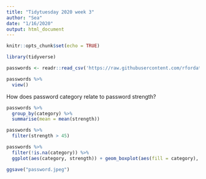 ```yaml
---
title: "Tidytuesday 2020 week 3"
author: "Sea"
date: "1/16/2020"
output: html_document
---
```


```r
knitr::opts_chunk$set(echo = TRUE)
```

```r
library(tidyverse)

```

```r
passwords <- readr::read_csv('https://raw.githubusercontent.com/rfordatascience/tidytuesday/master/data/2020/2020-01-14/passwords.csv')
```

```r
passwords %>%
  view()

```

How does password category relate to password strength?

```r
passwords %>%
  group_by(category) %>%
  summarise(mean = mean(strength))

passwords %>%
  filter(strength > 45)

```

```r
passwords %>%
  filter(!is.na(category)) %>%
  ggplot(aes(category, strength)) + geom_boxplot(aes(fill = category), show.legend = FALSE) + theme_minimal() + coord_flip() + scale_fill_brewer(type = "qual", palette = 8) + labs(x = "Password Categories", y = "Password Strength", title =  "Password Category VS Strength") + geom_text(aes(y = 47, x = "nerdy-pop"), label = "rush2112", nudge_x = -0.5) + geom_point(aes(x = "nerdy-pop", y = 48), color = "red", size = 5)
```

```r
ggsave("password.jpeg")

```

















